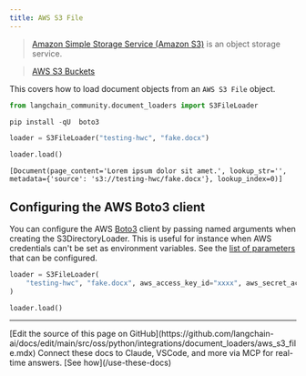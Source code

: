 ```yaml
---
title: AWS S3 File
---
```


>[Amazon Simple Storage Service (Amazon S3)](https://docs.aws.amazon.com/AmazonS3/latest/userguide/using-folders.html) is an object storage service.

>[AWS S3 Buckets](https://docs.aws.amazon.com/AmazonS3/latest/userguide/UsingBucket.html)

This covers how to load document objects from an `AWS S3 File` object.

```python
from langchain_community.document_loaders import S3FileLoader
```

```python
pip install -qU  boto3
```

```python
loader = S3FileLoader("testing-hwc", "fake.docx")
```

```python
loader.load()
```

```output
[Document(page_content='Lorem ipsum dolor sit amet.', lookup_str='', metadata={'source': 's3://testing-hwc/fake.docx'}, lookup_index=0)]
```

## Configuring the AWS Boto3 client

You can configure the AWS [Boto3](https://boto3.amazonaws.com/v1/documentation/api/latest/index.html) client by passing
named arguments when creating the S3DirectoryLoader.
This is useful for instance when AWS credentials can't be set as environment variables.
See the [list of parameters](https://boto3.amazonaws.com/v1/documentation/api/latest/reference/core/session.html#boto3.session.Session) that can be configured.

```python
loader = S3FileLoader(
    "testing-hwc", "fake.docx", aws_access_key_id="xxxx", aws_secret_access_key="yyyy"
)
```

```python
loader.load()
```

---

<Callout icon="pen-to-square" iconType="regular">
    [Edit the source of this page on GitHub](https://github.com/langchain-ai/docs/edit/main/src/oss/python/integrations/document_loaders/aws_s3_file.mdx)
</Callout>
<Tip icon="terminal" iconType="regular">
    Connect these docs to Claude, VSCode, and more via MCP for    real-time answers. [See how](/use-these-docs)
</Tip>
